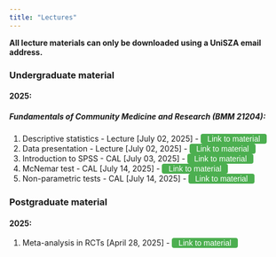 ```yaml
---
title: "Lectures"
---
```


**All lecture materials can only be downloaded using a UniSZA email address.**

```{=html}
<script>
  function checkPassword(targetURL) {
    const password = prompt("Please enter the password:");
    const correctPassword = "uniszakt";
    if (password === correctPassword) {
      window.location.href = targetURL;
    } else {
      alert("Incorrect password. Access denied.");
    }
  }
</script>
```

### Undergraduate material

#### 2025:

##### Fundamentals of Community Medicine and Research (BMM 21204):

1.  Descriptive statistics - Lecture \[July 02, 2025\] - <button onclick="checkPassword('https://drive.google.com/drive/folders/1Uj1CR-GERaiafMDMgJABmsAoQw9PCx1y?usp=sharing')" style="padding:1px 12px; font-size:14px; border-radius:4px; background-color:#4CAF50; color:white; border:none; cursor:pointer;">Link to material</button>
2.  Data presentation - Lecture \[July 02, 2025\] - <button onclick="checkPassword('https://drive.google.com/drive/folders/1yvPKfb75VxMAwHeGIDnsQF_EVCew-urw?usp=sharing')" style="padding:1px 12px; font-size:14px; border-radius:4px; background-color:#4CAF50; color:white; border:none; cursor:pointer;">Link to material</button>
3.  Introduction to SPSS - CAL \[July 03, 2025\] - <button onclick="checkPassword('https://drive.google.com/drive/folders/1NKyZmxSeKMLbaTJJ5RE_bHNHaRQo61Zv?usp=sharing')" style="padding:1px 12px; font-size:14px; border-radius:4px; background-color:#4CAF50; color:white; border:none; cursor:pointer;">Link to material</button>
4.  McNemar test - CAL \[July 14, 2025\] - <button onclick="checkPassword('https://drive.google.com/drive/folders/1455bTtrLdOJpOhpm7_SPQQPsaUjx3wj0?usp=sharing')" style="padding:1px 12px; font-size:14px; border-radius:4px; background-color:#4CAF50; color:white; border:none; cursor:pointer;">Link to material</button>
5.  Non-parametric tests - CAL \[July 14, 2025\] - `<button onclick="checkPassword('`{=html}https://drive.google.com/drive/folders/1DmzWBPLrAhvycOwgl-deT3hKUSlRgv3J?usp=sharing`')" style="padding:1px 12px; font-size:14px; border-radius:4px; background-color:#4CAF50; color:white; border:none; cursor:pointer;">`{=html}Link to material</button>

### Postgraduate material

#### 2025:

1.  Meta-analysis in RCTs \[April 28, 2025\] - <button onclick="checkPassword('https://drive.google.com/drive/folders/1NDx8YtYe36OO4FJNsLpDkyr5PXyDd0xR?usp=sharing')" style="padding:1px 12px; font-size:14px; border-radius:4px; background-color:#4CAF50; color:white; border:none; cursor:pointer;">Link to material</button>
